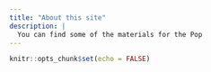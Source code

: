 ```yaml
---
title: "About this site"
description: |
  You can find some of the materials for the Pop
---
```


```r
knitr::opts_chunk$set(echo = FALSE)
```

